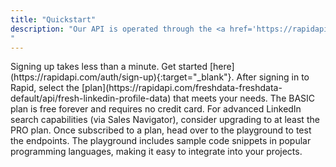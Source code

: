 ```yaml
---
title: "Quickstart"
description: "Our API is operated through the <a href='https://rapidapi.com/)' target='_blank'>Rapid API Marketplace</a>, where payments and API calls are seamlessly managed by the platform.
"
---
```


<Steps>
  <Step title="Register an Account with Rapid">
    Signing up takes less than a minute. Get started [here](https://rapidapi.com/auth/sign-up){:target="_blank"}.
  </Step>

  <Step title="Choose the Right Plan for Your Business">
    After signing in to Rapid, select the [plan](https://rapidapi.com/freshdata-freshdata-default/api/fresh-linkedin-profile-data) that meets your needs. The BASIC plan is free forever and requires no credit card. For advanced LinkedIn search capabilities (via Sales Navigator), consider upgrading to at least the PRO plan.
  </Step>

  <Step title="Test It Out">
    Once subscribed to a plan, head over to the playground to test the endpoints. The playground includes sample code snippets in popular programming languages, making it easy to integrate into your projects.
  </Step>
</Steps>